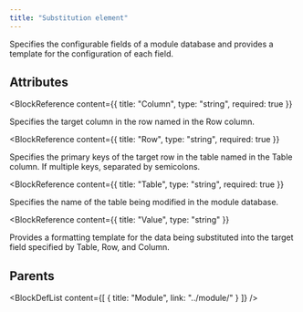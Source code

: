 ```yaml
---
title: "Substitution element"
---
```



Specifies the configurable fields of a module database and provides a template for the configuration of each field.


## Attributes

<BlockWrapper>

  <BlockReference
    content={{
      title: "Column",
      type: "string",
      required: true
    }}
  >
  Specifies the target column in the row named in the Row column.
  </BlockReference>

  <BlockReference
    content={{
      title: "Row",
      type: "string",
      required: true
    }}
  >
  Specifies the primary keys of the target row in the table named in the Table column. If multiple keys, separated by semicolons.
  </BlockReference>

  <BlockReference
    content={{
      title: "Table",
      type: "string",
      required: true
    }}
  >
  Specifies the name of the table being modified in the module database.
  </BlockReference>

  <BlockReference
    content={{
      title: "Value",
      type: "string"
    }}
  >
  Provides a formatting template for the data being substituted into the target field specified by Table, Row, and Column.
  </BlockReference>

</BlockWrapper>


## Parents

<BlockDefList content={[
    {
      title: "Module",
      link: "../module/"
    }
  ]}
/>